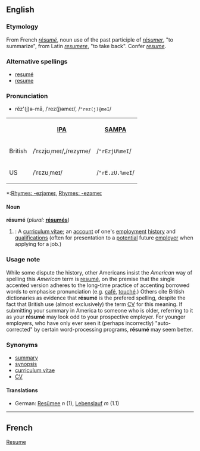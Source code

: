 ==English==

=== Etymology ===
From French ''[[résumé#French|résumé]]'', noun use of the past participle of ''[[résumer#French|résumer]]'', "to summarize", from Latin ''[[resumere]]'', "to take back". Confer ''[[resume#English|resume]]''.

===Alternative spellings===
*[[resumé]]
*[[resume]]

===Pronunciation===
{{audio|resumé.ogg|Audio Pronunciation}}
*rĕz'(j)ə-mā, /ˈrez(j)əmeɪ/, /<tt>"rez(j)@meI</tt>/
<table>
<tr><th> <th>[[w:IPA|IPA]]<th>[[Pronunciation guide|SAMPA]]</tr>
<tr><td>British</td><td>/ˈrɛzjʊˌmeɪ/,/rezyme/</td> <td>/<tt>"rEzjU%meI</tt>/</td></tr>
<tr><td>US</td> <td>/ˈrɛzʊˌmeɪ/</td> <td>/<tt>"rE.zU.%meI</tt>/</td></tr>
</table>
*:[[Rhymes:English:-ezjəmeɪ|Rhymes: -ezjəmeɪ]], [[Rhymes:English:-ezəmeɪ|Rhymes: -ezəmeɪ]]

====Noun====
'''résumé''' (''plural:'' '''[[résumés]]''')
# {{cattag|US}}: A [[curriculum vitae]]; an [[account]] of one's [[employment]] [[history]] and [[qualification]]s (often for presentation to a [[potential]] future [[employer]] when applying for a job.)

===Usage note===
While some dispute the history, other Americans insist the ''American'' way of spelling this ''American'' term is [[resumé]], on the premise that the single accented version adheres to the long-time practice of accenting borrowed words to emphasise pronunciation (e.g. [[café]], [[touché]].)  Others cite British dictionaries as evidence that '''résumé''' is the prefered spelling, despite the fact that British use (almost exclusively) the term [[CV]] for this meaning.  If submitting your summary in America to someone who is older, referring to it as your '''résumé''' may look odd to your prospective employer.  For younger employers, who have only ever seen it (perhaps incorrectly) "auto-corrected" by certain word-processing programs, '''résumé''' may seem better.

===Synonyms===
*[[summary]]
*[[synopsis]]
*[[curriculum vitae]]
*[[CV]]<!-- maybe also c.v. or C.V. -->

====Translations====
*German: [[Resümee]] ''n'' (1), [[Lebenslauf]] ''m'' (1.1)

----
==French==
{{substub}}


[[Category:English words spelled with diacritics or ligatures|Resume]]